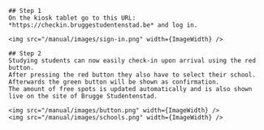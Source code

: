 
<AuthRedirecter>
  <ManagerLayout title="Manual Location">
    <ManualNavigation />

    ## Step 1
    On the kiosk tablet go to this URL: *https://checkin.bruggestudentenstad.be* and log in.

    <img src="/manual/images/sign-in.png" width={ImageWidth} />

    ## Step 2
    Studying students can now easily check-in upon arrival using the red button.
    After pressing the red button they also have to select their school. Afterwards the green button will be shown as confirmation.
    The amount of free spots is updated automatically and is also shown live on the site of Brugge Studentenstad.

    <img src="/manual/images/button.png" width={ImageWidth} />
    <img src="/manual/images/schools.png" width={ImageWidth} />

  </ManagerLayout>
</AuthRedirecter>